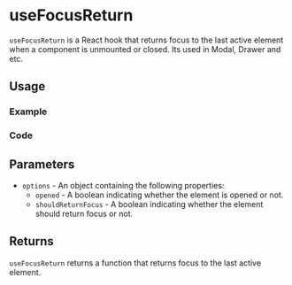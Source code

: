 

<Meta of={allStories} />

# useFocusReturn

`useFocusReturn` is a React hook that returns focus to the last active element when a component is unmounted or closed. Its used in Modal, Drawer and etc.

## Usage

### Example

<Canvas of={allStories.Usage} />

### Code

<Source of={allStories.Usage} />

## Parameters

- `options` - An object containing the following properties:
  - `opened` - A boolean indicating whether the element is opened or not.
  - `shouldReturnFocus` - A boolean indicating whether the element should return focus or not.

## Returns

`useFocusReturn` returns a function that returns focus to the last active element.
